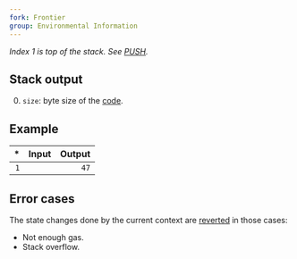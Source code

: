 ```yaml
---
fork: Frontier
group: Environmental Information
---
```


*Index 1 is top of the stack. See [PUSH](/#60).*

## Stack output

0. `size`: byte size of the [code](/about).

## Example

| * | Input | Output |
|--:|------:|-------:|
| `1` | | `47` |

## Error cases

The state changes done by the current context are [reverted](#FD) in those cases:
- Not enough gas.
- Stack overflow.
